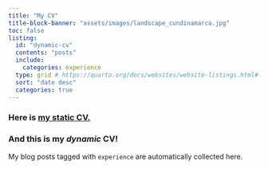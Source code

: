 ```yaml
---
title: "My CV"
title-block-banner: "assets/images/landscape_cundinamarca.jpg"
toc: false
listing:
  id: "dynamic-cv"
  contents: "posts"
  include: 
    categories: experience
  type: grid # https://quarto.org/docs/websites/website-listings.html#listing-types
  sort: "date desc"
  categories: true
---
```


[//]: # (This style section configures the size of the image banner)
<style>
#title-block-header {
  margin-block-end: 1rem;
  position: relative;
  margin-top: 3px;
  height: 280px;
}

.quarto-title-banner {
  margin-block-end: 1rem;
  position: relative;
  margin-top: -30px;
  height: 150%;
}
</style>

### Here is [my static CV.](/assets/files/CV_2024.pdf)

### And this is my *dynamic* CV!

My blog posts tagged with `experience` are automatically collected here.

:::{@dynamic-cv}
:::
